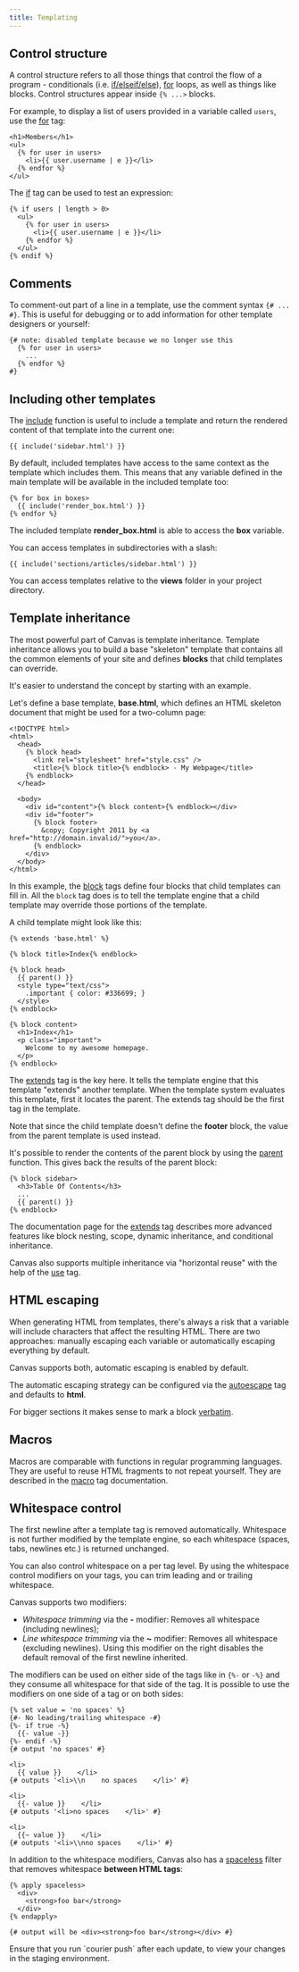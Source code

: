 ```yaml
---
title: Templating
---
```


## Control structure

A control structure refers to all those things that control the flow of a program - conditionals (i.e. [if/elseif/else](/docs/canvas/tags/if)), [for](/docs/canvas/tags/for) loops, as well as things like blocks. Control structures appear inside `{% ...>` blocks.

For example, to display a list of users provided in a variable called `users`, use the [for](/docs/canvas/tags/for) tag:

```canvas
<h1>Members</h1>
<ul>
  {% for user in users>
    <li>{{ user.username | e }}</li>
  {% endfor %}
</ul>
```

The [if](/docs/canvas/tags/if) tag can be used to test an expression:

```canvas
{% if users | length > 0>
  <ul>
    {% for user in users>
      <li>{{ user.username | e }}</li>
    {% endfor %}
  </ul>
{% endif %}
```

## Comments

To comment-out part of a line in a template, use the comment syntax `{# ... #}`. This is useful for debugging or to add information for other template designers or yourself:

```canvas
{# note: disabled template because we no longer use this
  {% for user in users>
    ...
  {% endfor %}
#}
```

## Including other templates

The [include](/docs/canvas/functions/include) function is useful to include a template and return the rendered content of that template into the current one:

```canvas
{{ include('sidebar.html') }}
```

By default, included templates have access to the same context as the template which includes them. This means that any variable defined in the main template will be available in the included template too:

```canvas
{% for box in boxes>
  {{ include('render_box.html') }}
{% endfor %}
```

The included template **render_box.html** is able to access the **box** variable.

You can access templates in subdirectories with a slash:

```canvas
{{ include('sections/articles/sidebar.html') }}
```

You can access templates relative to the **views** folder in your project directory.

## Template inheritance

The most powerful part of Canvas is template inheritance. Template inheritance allows you to build a base "skeleton" template that contains all the common elements of your site and defines **blocks** that child templates can override.

It's easier to understand the concept by starting with an example.

Let's define a base template, **base.html**, which defines an HTML skeleton document that might be used for a two-column page:

```canvas title="base.html">
<!DOCTYPE html>
<html>
  <head>
    {% block head>
      <link rel="stylesheet" href="style.css" />
      <title>{% block title>{% endblock> - My Webpage</title>
    {% endblock>
  </head>

  <body>
    <div id="content">{% block content>{% endblock></div>
    <div id="footer">
      {% block footer>
        &copy; Copyright 2011 by <a href="http://domain.invalid/">you</a>.
      {% endblock>
    </div>
  </body>
</html>
```

In this example, the [block](/docs/canvas/tags/block) tags define four blocks that child templates can fill in. All the `block` tag does is to tell the template engine that a child template may override those portions of the template.

A child template might look like this:

```canvas title="index.html">
{% extends 'base.html' %}

{% block title>Index{% endblock>

{% block head>
  {{ parent() }}
  <style type="text/css">
    .important { color: #336699; }
  </style>
{% endblock>

{% block content>
  <h1>Index</h1>
  <p class="important">
    Welcome to my awesome homepage.
  </p>
{% endblock>
```

The [extends](/docs/canvas/tags/extends) tag is the key here. It tells the template engine that this template "extends" another template. When the template system evaluates this template, first it locates the parent. The extends tag should be the first tag in the template.

Note that since the child template doesn't define the **footer** block, the value from the parent template is used instead.

It's possible to render the contents of the parent block by using the [parent](/docs/canvas/functions/parent) function. This gives back the results of the parent block:

```canvas
{% block sidebar>
  <h3>Table Of Contents</h3>
  ...
  {{ parent() }}
{% endblock>
```

The documentation page for the [extends](/docs/canvas/tags/extends) tag describes more advanced features like block nesting, scope, dynamic inheritance, and conditional inheritance.

Canvas also supports multiple inheritance via "horizontal reuse" with the help of the [use](/docs/canvas/tags/use) tag.

## HTML escaping

When generating HTML from templates, there's always a risk that a variable will include characters that affect the resulting HTML. There are two approaches: manually escaping each variable or automatically escaping everything by default.

Canvas supports both, automatic escaping is enabled by default.

The automatic escaping strategy can be configured via the [autoescape](/docs/canvas/tags/autoescape) tag and defaults to **html**.

For bigger sections it makes sense to mark a block [verbatim](/docs/canvas/tags/verbatim).

## Macros

Macros are comparable with functions in regular programming languages. They are useful to reuse HTML fragments to not repeat yourself. They are described in the [macro](/docs/canvas/tags/macro) tag documentation.

## Whitespace control

The first newline after a template tag is removed automatically. Whitespace is not further modified by the template engine, so each whitespace (spaces, tabs, newlines etc.) is returned unchanged.

You can also control whitespace on a per tag level. By using the whitespace control modifiers on your tags, you can trim leading and or trailing whitespace.

Canvas supports two modifiers:

- _Whitespace trimming_ via the **-** modifier: Removes all whitespace (including newlines);
- _Line whitespace trimming_ via the **~** modifier: Removes all whitespace (excluding newlines). Using this modifier on the right disables the default removal of the first newline inherited.

The modifiers can be used on either side of the tags like in `{%-` or `-%}` and they consume all whitespace for that side of the tag. It is possible to use the modifiers on one side of a tag or on both sides:

```canvas
{% set value = 'no spaces' %}
{#- No leading/trailing whitespace -#}
{%- if true -%}
  {{- value -}}
{%- endif -%}
{# output 'no spaces' #}

<li>
  {{ value }}    </li>
{# outputs '<li>\\n    no spaces    </li>' #}

<li>
  {{- value }}    </li>
{# outputs '<li>no spaces    </li>' #}

<li>
  {{~ value }}    </li>
{# outputs '<li>\\nno spaces    </li>' #}
```

In addition to the whitespace modifiers, Canvas also has a [spaceless](/docs/canvas/filters/spaceless) filter that removes whitespace **between HTML tags**:

```canvas
{% apply spaceless>
  <div>
    <strong>foo bar</strong>
  </div>
{% endapply>

{# output will be <div><strong>foo bar</strong></div> #}
```

<Callout>
Ensure that you run `courier push` after each update, to view your changes in the staging environment.
</Callout>
